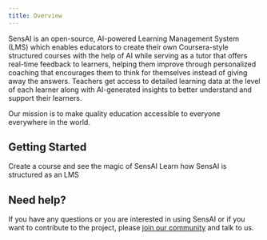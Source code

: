 ```yaml
---
title: Overview
---
```


SensAI is an open-source, AI-powered Learning Management System (LMS) which enables educators to create their own Coursera-style structured courses with the help of AI while serving as a tutor that offers real-time feedback to learners, helping them improve through personalized coaching that encourages them to think for themselves instead of giving away the answers. Teachers get access to detailed learning data at the level of each learner along with AI-generated insights to better understand and support their learners.

Our mission is to make quality education accessible to everyone everywhere in the world.

## Getting Started

<CardGroup cols={2}>
  <Card
    title="Quickstart"
    icon="pen-to-square"
    href="./quickstart"
  >
    Create a course and see the magic of SensAI
  </Card>
  <Card
    title="Key Concepts"
    icon="book-open"
    href="./key_concepts"
  >
    Learn how SensAI is structured as an LMS
  </Card>
</CardGroup>

## Need help?

If you have any questions or you are interested in using SensAI or if you want to contribute to the project, please [join our community](https://chat.whatsapp.com/LmiulDbWpcXIgqNK6fZyxe) and talk to us.
